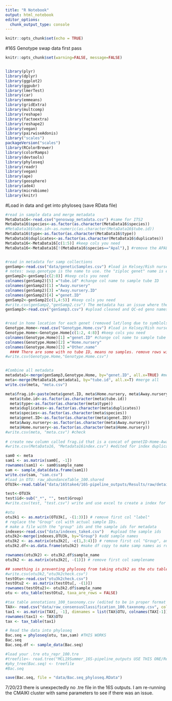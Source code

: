 ```yaml
---
title: "R Notebook"
output: html_notebook
editor_options: 
  chunk_output_type: console
---
```



```r
knitr::opts_chunk$set(echo = TRUE)
```
#16S Genotype swap data first pass

```r
knitr::opts_chunk$set(warning=FALSE, message=FALSE)


library(plyr) 
library(dplyr)
library(ggplot2)
library(ggpubr)
library(lmerTest)
library(car)
library(emmeans)
library(gridExtra)
library(multcomp)
library(reshape)
library(factoextra)
library(reshape2)
library(vegan) 
library(pairwiseAdonis)
library("scales")
packageVersion("scales")
library(RColorBrewer)
library(colorRamps)
library(devtools)
library(phyloseq)
library(readr)
library(vegan)
library(ape)
library(geosphere)
library(ade4)
library(microbiome)  
library(knitr)

```

#Load in data and get into phyloseq (save RData file)
```r
#read in sample data and merge metadata
MetaData16<-read.csv("genoswap_metadata.csv") #same for ITS2
MetaData16$species<-as.factor(as.character(MetaData16$species))
#MetaData16$tube.id<-as.numeric(as.character(MetaData16$tube.id))
MetaData16$type<-as.factor(as.character(MetaData16$type))
MetaData16$duplicates<-as.factor(as.character(MetaData16$duplicates))
MetaData16<-MetaData16[c(1:5)] #keep cols you need
MetaData16<-MetaData16[!(MetaData16$species=="Apal"),] #remove the APAL 


#read in metadata for samp collections
genSamp<-read.csv("data/geneticSamples.csv") #load in Kelsey/Rish nursery data
# notes: swap.genotype is the name to use. the "ziploc genet" name is either bag UM collected in or the changed name a specific nursery calls the genotype. Swap.geno is the name to use here. Rich confirmed all cols to the right of 'notes' unneeded
genSamp2<-genSamp[c(2:8)] #keep cols you need
colnames(genSamp2)[5] ="tube.id" #change col name to sample tube ID
colnames(genSamp2)[1] ="Away.nursery"
colnames(genSamp2)[3] ="Away.nursery.ID"
colnames(genSamp2)[4] ="genet.ID"
genSamp2<-genSamp2[c(1,4:5)] #keep cols you need
#write.csv(genSamp2,"genSamp2.csv") The metadata has an issue where the genet name is entered slighty different by nursery so, here, we are going with the genoHome genet names. Download the csv and spot check and edit the genet names in THIS file. Also remove tube.ID with NAs
genSamp3<-read.csv("genSamp3.csv") #upload cleaned and QC-ed geno names


#read in home location for each genet (removed lat/long due to symblols)
Genotype.Home<-read.csv("Genotype.Home.csv") #load in Kelsey/Rish nursery data
Genotype.Home<-Genotype.Home[c(1:2, 4:8)] #keep cols you need
colnames(Genotype.Home)[1] ="genet.ID" #change col name to sample tube ID
colnames(Genotype.Home)[2] ="Home.nursery"
colnames(Genotype.Home)[3] ="Other.name"
  #### There are some with no tube ID, means no samples. remove rows with no tube id. HAVE NOT DONE
#write.csv(Genotype.Home,"Genotype.Home.csv")


#Combine all metadata
metadata1<-merge(genSamp3,Genotype.Home, by="genet.ID", all.x=TRUE) #merge
meta<-merge(MetaData16,metadata1, by="tube.id", all.x=T) #merge all
write.csv(meta, "meta.csv")

meta$frag.id<-paste(meta$genet.ID, meta$Home.nursery, meta$Away.nursery.x)
  meta$tube.id<-as.factor(as.character(meta$tube.id))
  meta$type<-as.factor(as.character(meta$type))
  meta$duplicates<-as.factor(as.character(meta$duplicates))
  meta$species<-as.factor(as.character(meta$species))
  meta$genet.ID<-as.factor(as.character(meta$genet.ID))
  meta$Away.nursery<-as.factor(as.character(meta$Away.nursery))
  meta$Home.nursery<-as.factor(as.character(meta$Home.nursery))
#write.csv(meta, "meta.csv") #check 
  
# create new column called frag.id that is a concat of genetID-Home-Away
#write.csv(MetaData16, "Metadata16index.csv") #edited for index duplicates and loaded above

sam0 <- meta
sam1 <- as.matrix(sam0[, -1])
rownames(sam1) <- sam0$sample_name
sam <- sample_data(data.frame(sam1))
write.csv(sam, "sam.csv")
#load in OTU: raw_abundanceTable_100.shared
OTU3k<-read.table("data/16Stake4/16S-pipeline_outputs/Results/raw/details/raw_abundanceTable_100.shared.txt", sep='', header=T)

test<-OTU3k
test$id<-sub("_*", "", test$Group)
#write.csv(test, "test.csv") write and use excel to create a index for group. figure out how to do this for real. 

#otu
otu3k1 <- as.matrix(OTU3k[, -(1:3)]) # remove first col "label"
# replace the "Group" col with actual sample IDs.
# make a file with the "group" ids and the sample ids for metadata
indexes<-read.csv("data/indexes_take4.csv")   #upload the sample ids
otu3k2<-merge(indexes,OTU3k, by="Group") #add sample names
otu3k2 <- as.matrix(otu3k2[, -c(1,3:4)]) # remove first col "Group", and label and num OTU
otu3k2.df<-as.data.frame(otu3k2) #make df copy to make samp names as row names in matrix

rownames(otu3k2) <- otu3k2.df$sample_name
otu3k2 <- as.matrix(otu3k2[, -(1)]) # remove first col samplename

## something is preventing phyloseq from taking otu3k2 as the otu table. but if you save and then reupload it works. 
#write.csv(otu3k2,"otu3k2check.csv")
testOtu<-read.csv("otu3k2check.csv")
testOtu2 <- as.matrix(testOtu[, -(1)]) 
rownames(testOtu2)<- otu3k2.df$sample_name
otu <- otu_table(testOtu2, taxa_are_rows = FALSE)

#tax table annotations_100_taxonomy.csv (edited to be in proper format with proper col names in excel (remove ";"))
TAX<- read.csv("data/raw_consensusClassification_100.taxonomy.csv", colClasses = "character") 
tax1 <- as.matrix(TAX[, -1], dimnames = list(TAX$OTU, colnames(TAX[-1])))
rownames(tax1) <- TAX$OTU
tax <- tax_table(tax1)

# Read the data into phyloseq
Bac.seq = phyloseq(otu, tax,sam) #THIS WORKS
Bac.seq
Bac.seq.df <- sample_data(Bac.seq)

#load your .tre otu_repr_100.tre
#treefile<- read.tree("MCL19Summer_16S-pipeline_outputs USE THIS ONE/Results/postprocessing/unifrac/otu_repr_100.tre")
#phy_tree(Bac.seq) <- treefile
#Bac.seq

save(Bac.seq, file = "data/Bac.seq_phyloseq.RData")
```
7/20/23 there is unexpectedly no .tre file in the 16S outputs. I am re-running the CMAIKI cluster with same parameters to see if there was an issue. 